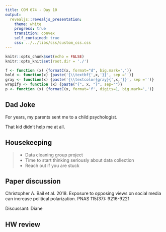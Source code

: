 ```yaml
---
title: COM 674 - Day 10
output: 
  revealjs::revealjs_presentation:
    theme: white
    progress: true
    transition: convex
    self_contained: true
    css: ../../libs/css/custom_css.css
---
```


```r
knitr::opts_chunk$set(echo = FALSE)
knitr::opts_knit$set(root.dir = './')

f <- function (x) {formatC(x, format="d", big.mark=',')}
bold <- function(x) {paste('{\\textbf{',x,'}}', sep ='')}
gray <- function(x) {paste('{\\textcolor{gray}{',x,'}}', sep ='')}
wrapify <- function (x) {paste("{", x, "}", sep="")}
p <- function (x) {formatC(x, format='f', digits=1, big.mark=',')}
```

## Dad Joke

For years, my parents sent me to a child psychologist.

<span class='fragment'> That kid didn't help me at all.</span>


## Housekeeping

> - Data cleaning group project
> - Time to start thinking seriously about data collection
> - Reach out if you are stuck


## Paper discussion

Christopher A. Bail et al. 2018. Exposure to opposing views on social media can increase political polarization. PNAS 115(37): 9216-9221

Discussant: Diane

## HW review

